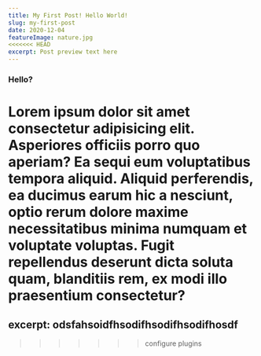 ```yaml
---
title: My First Post! Hello World!
slug: my-first-post
date: 2020-12-04
featureImage: nature.jpg
<<<<<<< HEAD
excerpt: Post preview text here
---
```


### Hello?

Lorem ipsum dolor sit amet consectetur adipisicing elit. Asperiores officiis porro quo aperiam? Ea sequi eum voluptatibus tempora aliquid. Aliquid perferendis, ea ducimus earum hic a nesciunt, optio rerum dolore maxime necessitatibus minima numquam et voluptate voluptas. Fugit repellendus deserunt dicta soluta quam, blanditiis rem, ex modi illo praesentium consectetur?
=======
excerpt: odsfahsoidfhsodifhsodifhsodifhosdf
---
>>>>>>> configure plugins
